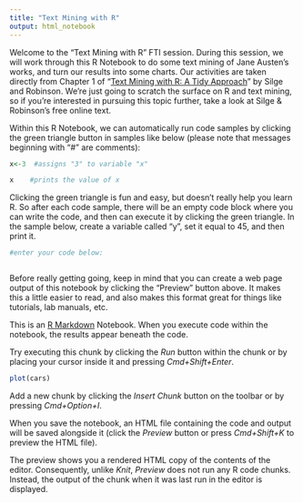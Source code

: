 ```yaml
---
title: "Text Mining with R"
output: html_notebook
---
```


Welcome to the "Text Mining with R" FTI session. During this session, we will work through this R Notebook to do some text mining of Jane Austen's works, and turn our results into some charts. Our activities are taken directly from Chapter 1 of "[Text Mining with R: A Tidy Approach](https://www.tidytextmining.com/)" by Silge and Robinson. We're just going to scratch the surface on R and text mining, so if you're interested in pursuing this topic further, take a look at Silge & Robinson's free online text.


Within this R Notebook, we can automatically run code samples by clicking the green triangle button in samples like below (please note that messages beginning with "#" are comments):

```r
x<-3  #assigns "3" to variable "x"

x    #prints the value of x

```

Clicking the green triangle is fun and easy, but doesn't really help you learn R. So after each code sample, there will be an empty code block where you can write the code, and then can execute it by clicking the green triangle. In the sample below, create a variable called "y", set it equal to 45, and then print it.

```r
#enter your code below:



```


Before really getting going, keep in mind that you can create a web page output of this notebook by clicking the "Preview" button above. It makes this a little easier to read, and also makes this format great for things like tutorials, lab manuals, etc.



This is an [R Markdown](http://rmarkdown.rstudio.com) Notebook. When you execute code within the notebook, the results appear beneath the code. 

Try executing this chunk by clicking the *Run* button within the chunk or by placing your cursor inside it and pressing *Cmd+Shift+Enter*. 

```r
plot(cars)
```

Add a new chunk by clicking the *Insert Chunk* button on the toolbar or by pressing *Cmd+Option+I*.

When you save the notebook, an HTML file containing the code and output will be saved alongside it (click the *Preview* button or press *Cmd+Shift+K* to preview the HTML file). 

The preview shows you a rendered HTML copy of the contents of the editor. Consequently, unlike *Knit*, *Preview* does not run any R code chunks. Instead, the output of the chunk when it was last run in the editor is displayed.

